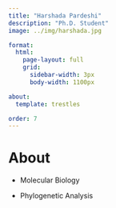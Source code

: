 ```yaml
---
title: "Harshada Pardeshi"
description: "Ph.D. Student"
image: ../img/harshada.jpg

format: 
  html:
    page-layout: full
    grid:
      sidebar-width: 3px
      body-width: 1100px

about: 
  template: trestles

order: 7
---
```


# About

::: {style="text-align: justify"}
-   Molecular Biology

-   Phylogenetic Analysis
:::
